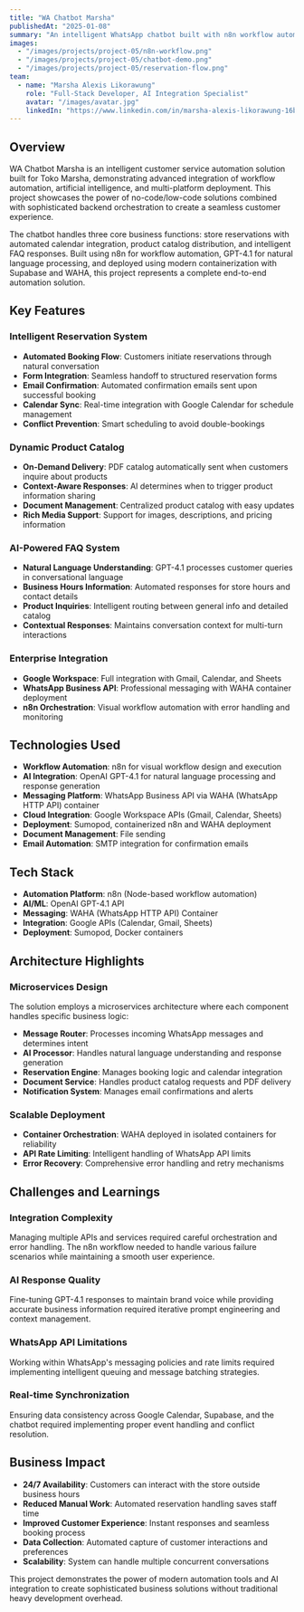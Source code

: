 ```yaml
---
title: "WA Chatbot Marsha"
publishedAt: "2025-01-08"
summary: "An intelligent WhatsApp chatbot built with n8n workflow automation, AI integration, and multi-service orchestration for Toko Marsha's customer service automation"
images:
  - "/images/projects/project-05/n8n-workflow.png"
  - "/images/projects/project-05/chatbot-demo.png"
  - "/images/projects/project-05/reservation-flow.png"
team:
  - name: "Marsha Alexis Likorawung"
    role: "Full-Stack Developer, AI Integration Specialist"
    avatar: "/images/avatar.jpg"
    linkedIn: "https://www.linkedin.com/in/marsha-alexis-likorawung-16b13a267/"
---
```


## Overview

WA Chatbot Marsha is an intelligent customer service automation solution built for Toko Marsha, demonstrating advanced integration of workflow automation, artificial intelligence, and multi-platform deployment. This project showcases the power of no-code/low-code solutions combined with sophisticated backend orchestration to create a seamless customer experience.

The chatbot handles three core business functions: store reservations with automated calendar integration, product catalog distribution, and intelligent FAQ responses. Built using n8n for workflow automation, GPT-4.1 for natural language processing, and deployed using modern containerization with Supabase and WAHA, this project represents a complete end-to-end automation solution.

## Key Features

### Intelligent Reservation System
- **Automated Booking Flow**: Customers initiate reservations through natural conversation
- **Form Integration**: Seamless handoff to structured reservation forms
- **Email Confirmation**: Automated confirmation emails sent upon successful booking
- **Calendar Sync**: Real-time integration with Google Calendar for schedule management
- **Conflict Prevention**: Smart scheduling to avoid double-bookings

### Dynamic Product Catalog
- **On-Demand Delivery**: PDF catalog automatically sent when customers inquire about products
- **Context-Aware Responses**: AI determines when to trigger product information sharing
- **Document Management**: Centralized product catalog with easy updates
- **Rich Media Support**: Support for images, descriptions, and pricing information

### AI-Powered FAQ System
- **Natural Language Understanding**: GPT-4.1 processes customer queries in conversational language
- **Business Hours Information**: Automated responses for store hours and contact details
- **Product Inquiries**: Intelligent routing between general info and detailed catalog
- **Contextual Responses**: Maintains conversation context for multi-turn interactions

### Enterprise Integration
- **Google Workspace**: Full integration with Gmail, Calendar, and Sheets
- **WhatsApp Business API**: Professional messaging with WAHA container deployment
- **n8n Orchestration**: Visual workflow automation with error handling and monitoring

## Technologies Used

- **Workflow Automation**: n8n for visual workflow design and execution
- **AI Integration**: OpenAI GPT-4.1 for natural language processing and response generation
- **Messaging Platform**: WhatsApp Business API via WAHA (WhatsApp HTTP API) container
- **Cloud Integration**: Google Workspace APIs (Gmail, Calendar, Sheets)
- **Deployment**: Sumopod, containerized n8n and WAHA deployment
- **Document Management**: File sending
- **Email Automation**: SMTP integration for confirmation emails

## Tech Stack

- **Automation Platform**: n8n (Node-based workflow automation)
- **AI/ML**: OpenAI GPT-4.1 API
- **Messaging**: WAHA (WhatsApp HTTP API) Container
- **Integration**: Google APIs (Calendar, Gmail, Sheets)
- **Deployment**: Sumopod, Docker containers

## Architecture Highlights

### Microservices Design
The solution employs a microservices architecture where each component handles specific business logic:
- **Message Router**: Processes incoming WhatsApp messages and determines intent
- **AI Processor**: Handles natural language understanding and response generation
- **Reservation Engine**: Manages booking logic and calendar integration
- **Document Service**: Handles product catalog requests and PDF delivery
- **Notification System**: Manages email confirmations and alerts

### Scalable Deployment
- **Container Orchestration**: WAHA deployed in isolated containers for reliability
- **API Rate Limiting**: Intelligent handling of WhatsApp API limits
- **Error Recovery**: Comprehensive error handling and retry mechanisms

## Challenges and Learnings

### Integration Complexity
Managing multiple APIs and services required careful orchestration and error handling. The n8n workflow needed to handle various failure scenarios while maintaining a smooth user experience.

### AI Response Quality
Fine-tuning GPT-4.1 responses to maintain brand voice while providing accurate business information required iterative prompt engineering and context management.

### WhatsApp API Limitations
Working within WhatsApp's messaging policies and rate limits required implementing intelligent queuing and message batching strategies.

### Real-time Synchronization
Ensuring data consistency across Google Calendar, Supabase, and the chatbot required implementing proper event handling and conflict resolution.

## Business Impact

- **24/7 Availability**: Customers can interact with the store outside business hours
- **Reduced Manual Work**: Automated reservation handling saves staff time
- **Improved Customer Experience**: Instant responses and seamless booking process
- **Data Collection**: Automated capture of customer interactions and preferences
- **Scalability**: System can handle multiple concurrent conversations

This project demonstrates the power of modern automation tools and AI integration to create sophisticated business solutions without traditional heavy development overhead.
